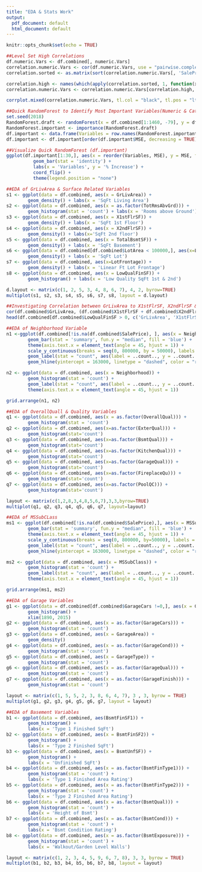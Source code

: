 ```yaml
---
title: "EDA & Stats Work"
output:
  pdf_document: default
  html_document: default
---
```


```r
knitr::opts_chunk$set(echo = TRUE)
```

```r
##Level Set High Correlations
df.numeric.Vars <- df.combined[, numeric.Vars]
correlation.numeric.Vars <- cor(df.numeric.Vars, use = "pairwise.complete.obs")
correlation.sorted <- as.matrix(sort(correlation.numeric.Vars[, 'SalePrice'], decreasing = TRUE))

correlation.high <- names(which(apply(correlation.sorted, 1, function(x) abs(x) > 0.5)))
correlation.numeric.Vars <- correlation.numeric.Vars[correlation.high, correlation.high]

corrplot.mixed(correlation.numeric.Vars, tl.col = "black", tl.pos = "lt", tl.cex = 0.7, cl.cex = 0.7, number.cex = 0.7)
```

```r
##Quick RandomForest to Identify Most Important Variables(Numeric & Categorical)
set.seed(2018)
RandomForest.draft <- randomForest(x = df.combined[1:1460, -79], y = df.combined$SalePrice[1:1460], ntree = 100, importance = TRUE)
RandomForest.important <- importance(RandomForest.draft)
df.important <- data.frame(Variables = row.names(RandomForest.important), MSE = RandomForest.important[, 1])
df.important <- df.important[order(df.important$MSE, decreasing = TRUE),]

##Visualize Quick RandomForest (df.important)
ggplot(df.important[1:30,], aes(x = reorder(Variables, MSE), y = MSE, fill = MSE)) +
          geom_bar(stat = 'identity') +
          labs(x = 'Variables', y = '% Increase') +
          coord_flip() +
          theme(legend.position = "none")
```

```r
##EDA of GrLivArea & Surface Related Variables
s1 <- ggplot(data = df.combined, aes(x = GrLivArea)) +
        geom_density() + labs(x = 'SqFt Living Area')
s2 <- ggplot(data = df.combined, aes(x = as.factor(TotRmsAbvGrd))) +
        geom_histogram(stat = 'count') + labs(x = 'Rooms above Ground')
s3 <- ggplot(data = df.combined, aes(x = X1stFlrSF)) +
        geom_density() + labs(x = 'SqFt 1st Floor')
s4 <- ggplot(data = df.combined, aes(x = X2ndFlrSF)) +
        geom_density() + labs(x='SqFt 2nd floor')
s5 <- ggplot(data = df.combined, aes(x = TotalBsmtSF)) +
        geom_density() + labs(x = 'SqFt Basement')
s6 <- ggplot(data = df.combined[df.combined$LotArea < 100000,], aes(x=LotArea)) +
        geom_density() + labs(x = 'SqFt Lot')
s7 <- ggplot(data = df.combined, aes(x=LotFrontage)) +
        geom_density() + labs(x = 'Linear Ft Lot Frontage')
s8 <- ggplot(data = df.combined, aes(x = LowQualFinSF)) +
        geom_histogram() + labs(x = 'Low Quality SqFt 1st & 2nd')

d.layout <- matrix(c(1, 2, 5, 3, 4, 8, 6, 7), 4, 2, byrow=TRUE)
multiplot(s1, s2, s3, s4, s5, s6, s7, s8, layout = d.layout)

##Investigating Correlation between GrLivArea to X1stFlrSF, X2ndFlrSF & LowQualFinSF
cor(df.combined$GrLivArea, (df.combined$X1stFlrSF + df.combined$X2ndFlrSF + df.combined$LowQualFinSF))
head(df.combined[df.combined$LowQualFinSF > 0, c('GrLivArea', 'X1stFlrSF', 'X2ndFlrSF', 'LowQualFinSF')])
```

```r
##EDA of Neighborhood Variable
n1 <-ggplot(df.combined[!is.na(df.combined$SalePrice), ], aes(x = Neighborhood, y = SalePrice)) +
        geom_bar(stat = 'summary', fun.y = "median", fill = 'blue') +
        theme(axis.text.x = element_text(angle = 45, hjust = 1)) +
        scale_y_continuous(breaks = seq(0, 800000, by = 50000), labels = scales::comma) +
        geom_label(stat = "count", aes(label = ..count.., y = ..count..), size  = 3) +
        geom_hline(yintercept = 163000, linetype = "dashed", color = "red")

n2 <- ggplot(data = df.combined, aes(x = Neighborhood)) +
        geom_histogram(stat = 'count') +
        geom_label(stat = "count", aes(label = ..count.., y = ..count..), size = 3) +
        theme(axis.text.x = element_text(angle = 45, hjust = 1))

grid.arrange(n1, n2)
```

```r
##EDA of OverallQuall & Quality Variables
q1 <- ggplot(data = df.combined, aes(x = as.factor(OverallQual))) +
        geom_histogram(stat = 'count')
q2 <- ggplot(data = df.combined, aes(x=as.factor(ExterQual))) +
        geom_histogram(stat='count')
q3 <- ggplot(data = df.combined, aes(x=as.factor(BsmtQual))) +
        geom_histogram(stat='count')
q4 <- ggplot(data = df.combined, aes(x=as.factor(KitchenQual))) +
        geom_histogram(stat='count')
q5 <- ggplot(data = df.combined, aes(x=as.factor(GarageQual))) +
        geom_histogram(stat='count')
q6 <- ggplot(data = df.combined, aes(x=as.factor(FireplaceQu))) +
        geom_histogram(stat='count')
q7 <- ggplot(data = df.combined, aes(x=as.factor(PoolQC))) +
        geom_histogram(stat='count')

layout <- matrix(c(1,2,8,3,4,8,5,6,7),3,3,byrow=TRUE)
multiplot(q1, q2, q3, q4, q5, q6, q7, layout=layout)
```

```r
##EDA of MSSubCLass
ms1 <- ggplot(df.combined[!is.na(df.combined$SalePrice),], aes(x = MSSubClass, y = SalePrice)) +
        geom_bar(stat = 'summary', fun.y = "median", fill = 'blue') +
        theme(axis.text.x = element_text(angle = 45, hjust = 1)) +
        scale_y_continuous(breaks = seq(0, 800000, by=50000), labels = comma) +
        geom_label(stat = "count", aes(label = ..count.., y = ..count..), size = 3) +
        geom_hline(yintercept = 163000, linetype = "dashed", color = "red") 

ms2 <- ggplot(data = df.combined, aes(x = MSSubClass)) +
        geom_histogram(stat = 'count') +
        geom_label(stat = "count", aes(label = ..count.., y = ..count..), size = 3) +
        theme(axis.text.x = element_text(angle = 45, hjust = 1))

grid.arrange(ms1, ms2)
```

```r
##EDA of Garage Variables
g1 <- ggplot(data = df.combined[df.combined$GarageCars !=0,], aes(x = GarageYrBlt)) + 
        geom_histogram() + 
        xlim(1890, 2015)
g2 <- ggplot(data = df.combined, aes(x = as.factor(GarageCars))) +
        geom_histogram(stat = 'count')
g3 <- ggplot(data = df.combined, aes(x = GarageArea)) +
        geom_density()
g4 <- ggplot(data = df.combined, aes(x = as.factor(GarageCond))) +
        geom_histogram(stat = 'count')
g5 <- ggplot(data = df.combined, aes(x = GarageType)) +
        geom_histogram(stat = 'count')
g6 <- ggplot(data = df.combined, aes(x = as.factor(GarageQual))) +
        geom_histogram(stat = 'count')
g7 <- ggplot(data = df.combined, aes(x = as.factor(GarageFinish))) +
        geom_histogram(stat = 'count')

layout <- matrix(c(1, 5, 5, 2, 3, 8, 6, 4, 7), 3 , 3, byrow = TRUE)
multiplot(g1, g2, g3, g4, g5, g6, g7, layout = layout)
```

```r
##EDA of Basement Variables
b1 <- ggplot(data = df.combined, aes(BsmtFinSF1)) + 
        geom_histogram() +
        labs(x = 'Type 1 Finished SqFt')
b2 <- ggplot(data = df.combined, aes(x = BsmtFinSF2)) +
        geom_histogram() +
        labs(x = 'Type 2 Finished SqFt')
b3 <- ggplot(data = df.combined, aes(x = BsmtUnfSF)) + 
        geom_histogram() + 
        labs(x = 'Unfinished SqFt')
b4 <- ggplot(data = df.combined, aes(x = as.factor(BsmtFinType1))) +
        geom_histogram(stat = 'count') +
        labs(x = 'Type 1 Finished Area Rating')
b5 <- ggplot(data = df.combined, aes(x = as.factor(BsmtFinType2))) +
        geom_histogram(stat = 'count') +
        labs(x = 'Type 2 Finished Area Rating')
b6 <- ggplot(data = df.combined, aes(x = as.factor(BsmtQual))) +
        geom_histogram(stat = 'count') +
        labs(x = 'Height of Bsmt')
b7 <- ggplot(data = df.combined, aes(x = as.factor(BsmtCond))) +
        geom_histogram(stat = 'count') +
        labs(x = 'Bsmt Condition Rating')
b8 <- ggplot(data = df.combined, aes(x = as.factor(BsmtExposure))) +
        geom_histogram(stat = 'count') +
        labs(x = 'Walkout/Garden Level Walls')

layout <- matrix(c(1, 2, 3, 4, 5, 9, 6, 7, 8), 3, 3, byrow = TRUE)
multiplot(b1, b2, b3, b4, b5, b6, b7, b8, layout = layout)
```
